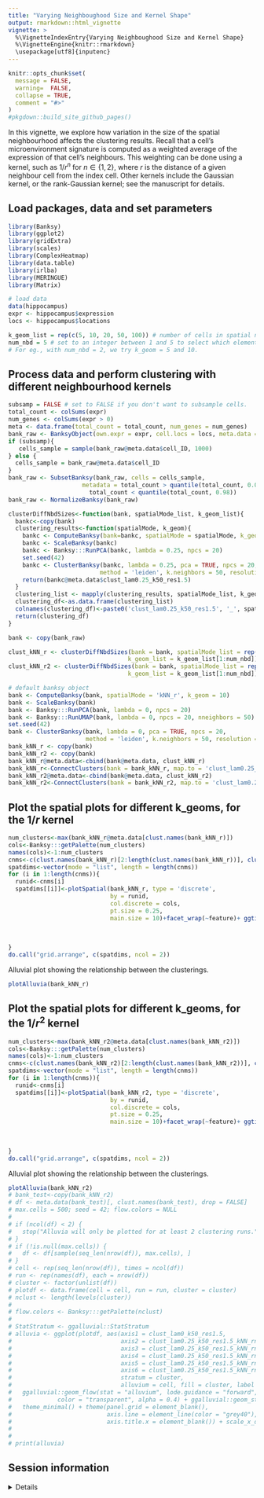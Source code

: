 ```yaml
---
title: "Varying Neighboughood Size and Kernel Shape"
output: rmarkdown::html_vignette
vignette: >
  %\VignetteIndexEntry{Varying Neighboughood Size and Kernel Shape}
  %\VignetteEngine{knitr::rmarkdown}
  \usepackage[utf8]{inputenc}
---
```



```r
knitr::opts_chunk$set(
  message = FALSE,
  warning=  FALSE,
  collapse = TRUE,
  comment = "#>"
)
#pkgdown::build_site_github_pages()
```

In this vignette, we explore how variation in the size of the spatial neighbourhood affects the clustering results. Recall that a cell's microenvironment signature is computed as a weighted average of the expression of that cell's neighbours. This weighting can be done using a kernel, such as $1/r^n$ for $n \in \{1, 2\}$, where $r$ is the distance of a given neighbour cell from the index cell. Other kernels include the Gaussian kernel, or the rank-Gaussian kernel; see the manuscript for details. 

## Load packages, data and set parameters
```r
library(Banksy)
library(ggplot2)
library(gridExtra)
library(scales)
library(ComplexHeatmap)
library(data.table)
library(irlba)
library(MERINGUE)
library(Matrix)

# load data
data(hippocampus)
expr <- hippocampus$expression
locs <- hippocampus$locations

k_geom_list = rep(c(5, 10, 20, 50, 100)) # number of cells in spatial neighbourhood
num_nbd = 5 # set to an integer between 1 and 5 to select which elements of k_geom_list to try. 
# For eg., with num_nbd = 2, we try k_geom = 5 and 10. 

```


## Process data and perform clustering with different neighbourhood kernels
```r
subsamp = FALSE # set to FALSE if you don't want to subsample cells. 
total_count <- colSums(expr)
num_genes <- colSums(expr > 0)
meta <- data.frame(total_count = total_count, num_genes = num_genes)
bank_raw <- BanksyObject(own.expr = expr, cell.locs = locs, meta.data = meta)
if (subsamp){
   cells_sample = sample(bank_raw@meta.data$cell_ID, 1000)
} else {
  cells_sample = bank_raw@meta.data$cell_ID
}
bank_raw <- SubsetBanksy(bank_raw, cells = cells_sample,
                     metadata = total_count > quantile(total_count, 0.05) &
                       total_count < quantile(total_count, 0.98))
bank_raw <- NormalizeBanksy(bank_raw)

clusterDiffNbdSizes<-function(bank, spatialMode_list, k_geom_list){
  bankc<-copy(bank)
  clustering_results<-function(spatialMode, k_geom){
    bankc <- ComputeBanksy(bank=bankc, spatialMode = spatialMode, k_geom = k_geom)
    bankc <- ScaleBanksy(bankc)
    bankc <- Banksy:::RunPCA(bankc, lambda = 0.25, npcs = 20)
    set.seed(42)
    bankc <- ClusterBanksy(bankc, lambda = 0.25, pca = TRUE, npcs = 20,
                          method = 'leiden', k.neighbors = 50, resolution = 1.5)
    return(bankc@meta.data$clust_lam0.25_k50_res1.5) 
  }
  clustering_list <- mapply(clustering_results, spatialMode_list, k_geom_list)
  clustering_df<-as.data.frame(clustering_list)
  colnames(clustering_df)<-paste0('clust_lam0.25_k50_res1.5', '_', spatialMode_list, '_kg', k_geom_list)
  return(clustering_df)
}

bank <- copy(bank_raw) 

clust_kNN_r <- clusterDiffNbdSizes(bank = bank, spatialMode_list = rep('kNN_r', num_nbd), 
                                  k_geom_list = k_geom_list[1:num_nbd])
clust_kNN_r2 <- clusterDiffNbdSizes(bank = bank, spatialMode_list = rep('kNN_rn', num_nbd), 
                                  k_geom_list = k_geom_list[1:num_nbd])

# default banksy object
bank <- ComputeBanksy(bank, spatialMode = 'kNN_r', k_geom = 10)
bank <- ScaleBanksy(bank)
bank <- Banksy:::RunPCA(bank, lambda = 0, npcs = 20)
bank <- Banksy:::RunUMAP(bank, lambda = 0, npcs = 20, nneighbors = 50)
set.seed(42)
bank <- ClusterBanksy(bank, lambda = 0, pca = TRUE, npcs = 20,
                      method = 'leiden', k.neighbors = 50, resolution = 1.5)
bank_kNN_r <- copy(bank)
bank_kNN_r2 <- copy(bank)
bank_kNN_r@meta.data<-cbind(bank@meta.data, clust_kNN_r)
bank_kNN_r<-ConnectClusters(bank = bank_kNN_r, map.to = 'clust_lam0.25_k50_res1.5_kNN_r_kg10')
bank_kNN_r2@meta.data<-cbind(bank@meta.data, clust_kNN_r2)
bank_kNN_r2<-ConnectClusters(bank = bank_kNN_r2, map.to = 'clust_lam0.25_k50_res1.5_kNN_rn_kg10')
```


## Plot the spatial plots for different k_geoms, for the $1/r$ kernel

```r
num_clusters<-max(bank_kNN_r@meta.data[clust.names(bank_kNN_r)])
cols<-Banksy:::getPalette(num_clusters)
names(cols)<-1:num_clusters
cnms<-c(clust.names(bank_kNN_r)[2:length(clust.names(bank_kNN_r))], clust.names(bank_kNN_r)[1])
spatdims<-vector(mode = "list", length = length(cnms))
for (i in 1:length(cnms)){
  runid<-cnms[i]
  spatdims[[i]]<-plotSpatial(bank_kNN_r, type = 'discrete',
                             by = runid, 
                             col.discrete = cols,
                             pt.size = 0.25, 
                             main.size = 10)+facet_wrap(~feature)+ ggtitle(runid)
  
    
  
}
do.call("grid.arrange", c(spatdims, ncol = 2))


```
Alluvial plot showing the relationship between the clusterings. 
```r
plotAlluvia(bank_kNN_r)

```


## Plot the spatial plots for different k_geoms, for the $1/r^2$ kernel

```r
num_clusters<-max(bank_kNN_r2@meta.data[clust.names(bank_kNN_r2)])
cols<-Banksy:::getPalette(num_clusters)
names(cols)<-1:num_clusters
cnms<-c(clust.names(bank_kNN_r2)[2:length(clust.names(bank_kNN_r2))], clust.names(bank_kNN_r2)[1])
spatdims<-vector(mode = "list", length = length(cnms))
for (i in 1:length(cnms)){
  runid<-cnms[i]
  spatdims[[i]]<-plotSpatial(bank_kNN_r2, type = 'discrete',
                             by = runid, 
                             col.discrete = cols,
                             pt.size = 0.25, 
                             main.size = 10)+facet_wrap(~feature)+ ggtitle(runid)
  
    
  
}
do.call("grid.arrange", c(spatdims, ncol = 2))


```

Alluvial plot showing the relationship between the clusterings. 
```r
plotAlluvia(bank_kNN_r2)
# bank_test<-copy(bank_kNN_r2)
# df <- meta.data(bank_test)[, clust.names(bank_test), drop = FALSE]
# max.cells = 500; seed = 42; flow.colors = NULL
# 
# if (ncol(df) < 2) {
#   stop("Alluvia will only be plotted for at least 2 clustering runs.")
# }
# if (!is.null(max.cells)) {
#   df <- df[sample(seq_len(nrow(df)), max.cells), ]
# }
# cell <- rep(seq_len(nrow(df)), times = ncol(df))
# run <- rep(names(df), each = nrow(df))
# cluster <- factor(unlist(df))
# plotdf <- data.frame(cell = cell, run = run, cluster = cluster)
# nclust <- length(levels(cluster))
# 
# flow.colors <- Banksy:::getPalette(nclust)
# 
# StatStratum <- ggalluvial::StatStratum
# alluvia <- ggplot(plotdf, aes(axis1 = clust_lam0_k50_res1.5, 
#                               axis2 = clust_lam0.25_k50_res1.5_kNN_rn_kg5, 
#                               axis3 = clust_lam0.25_k50_res1.5_kNN_rn_kg10, 
#                               axis4 = clust_lam0.25_k50_res1.5_kNN_rn_kg20, 
#                               axis5 = clust_lam0.25_k50_res1.5_kNN_rn_kg50, 
#                               axis6 = clust_lam0.25_k50_res1.5_kNN_rn_kg100, 
#                               stratum = cluster, 
#                               alluvium = cell, fill = cluster, label = cluster)) + 
#   ggalluvial::geom_flow(stat = "alluvium", lode.guidance = "forward", 
#             color = "transparent", alpha = 0.4) + ggalluvial::geom_stratum(alpha = 0.75) + 
#   theme_minimal() + theme(panel.grid = element_blank(), 
#                           axis.line = element_line(color = "grey40"), axis.text.x = element_text(angle = 90), 
#                           axis.title.x = element_blank()) + scale_x_discrete(expand = c(0.05, 
#                                                                                         0.05)) + scale_fill_manual(values = flow.colors)
# 
# print(alluvia)
```
## 

## Session information

<details>

```r
sessionInfo()
```

</details>
